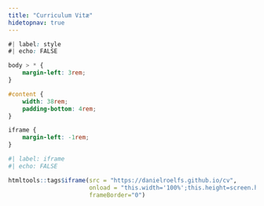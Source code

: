 ```yaml
---
title: "Curriculum Vitæ"
hidetopnav: true
---
```


```css
#| label: style
#| echo: FALSE

body > * {
    margin-left: 3rem;
}

#content {
    width: 38rem;
    padding-bottom: 4rem;
}

iframe {
    margin-left: -1rem;
}
```

```r
#| label: iframe
#| echo: FALSE

htmltools::tags$iframe(src = "https://danielroelfs.github.io/cv", 
                       onload = "this.width='100%';this.height=screen.height*0.6;",
                       frameBorder="0")
```
